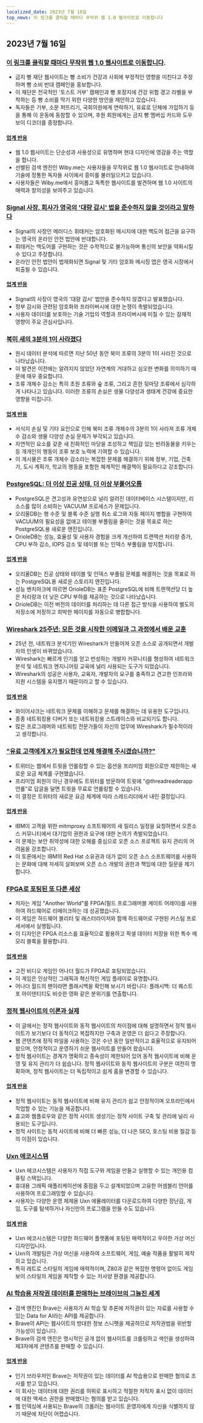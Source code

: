 ```yaml
---
localized_date: 2023년 7월 16일
top_news: 이 링크를 클릭할 때마다 무작위 웹 1.0 웹사이트로 이동합니다
---
```




<CallToAction />

<Steps>

## 2023년 7월 16일

### [이 링크를 클릭할 때마다 무작위 웹 1.0 웹사이트로 이동합니다](https://wiby.me/surprise/).

- 금지 빵 재단 웹사이트는 빵 소비가 건강과 사회에 부정적인 영향을 미친다고 주장하며 빵 소비 반대 캠페인을 홍보합니다.
- 이 재단은 전국적인 '토스트 거부' 캠페인과 빵 포장지에 건강 위험 경고 라벨을 부착하는 등 빵 소비를 막기 위한 다양한 방안을 제안하고 있습니다.
- 독자들은 기부, 소문 퍼뜨리기, 국회의원에게 연락하기, 유료로 단체에 가입하기 등을 통해 이 운동에 동참할 수 있으며, 후원 회원에게는 금지 빵 멤버십 카드와 도우 보이 디코더를 증정합니다.

#### [업계 반응](http://news.ycombinator.com/item?id=36739920)

- 웹 1.0 웹사이트는 단순성과 사용성으로 유명하며 현대 디자인에 영감을 주는 역할을 합니다.
- 선별된 검색 엔진인 Wiby.me는 사용자들을 무작위로 웹 1.0 웹사이트로 안내하여 기술에 정통한 독자들 사이에서 흥미를 불러일으키고 있습니다.
- 사용자들은 Wiby.me에서 흥미롭고 독특한 웹사이트를 발견하며 웹 1.0 사이트의 매력과 창의성을 보여주고 있습니다.

### [Signal 사장, 회사가 영국의 '대량 감시' 법을 준수하지 않을 것이라고 말하다](https://fortune.com/2023/07/13/signal-president-mass-surveillance-uk-law/)

- Signal의 사장인 메러디스 휘태커는 암호화된 메시지에 대한 백도어 접근을 요구하는 영국의 온라인 안전 법안에 반대합니다.
- 휘태커는 백도어를 구현하는 것은 수학적으로 불가능하며 통신의 보안을 약화시킬 수 있다고 주장합니다.
- 온라인 안전 법안이 법제화되면 Signal 및 기타 암호화 메시징 앱은 영국 시장에서 퇴출될 수 있습니다.

#### [업계 반응](http://news.ycombinator.com/item?id=36737733)

- Signal의 사장이 영국의 '대량 감시' 법안을 준수하지 않겠다고 발표했습니다.
- 정부 감시와 관련된 암호화와 프라이버시에 대한 논쟁이 촉발되었습니다.
- 사용자 데이터를 보호하는 기술 기업의 역할과 프라이버시에 미칠 수 있는 잠재적 영향이 주요 관심사입니다.

### [북미 새의 3분의 1이 사라졌다](https://nautil.us/a-third-of-north-americas-birds-have-vanished-340007/)

- 원시 데이터 분석에 따르면 지난 50년 동안 북미 조류의 3분의 1이 사라진 것으로 나타났습니다.
- 이 발견은 이전에는 알려지지 않았던 자연계의 거대하고 심오한 변화를 의미하기 때문에 매우 중요합니다.
- 조류 개체수 감소는 특히 초원 조류와 숲 조류, 그리고 흔한 뒷마당 조류에서 심각하게 나타나고 있습니다. 이러한 조류의 손실은 생물 다양성과 생태계 건강에 중요한 영향을 미칩니다.

#### [업계 반응](http://news.ycombinator.com/item?id=36741910)

- 서식지 손실 및 기타 요인으로 인해 북미 조류 개체수의 3분의 1이 사라져 조류 개체수 감소와 생물 다양성 손실 문제가 부각되고 있습니다.
- 자연적인 요소를 갖춘 새 친화적인 마당을 조성하고 책임감 있는 반려동물을 키우는 등 개개인의 행동이 조류 보호 노력에 기여할 수 있습니다.
- 이 게시물은 조류 개체수 감소라는 복잡한 문제를 해결하기 위해 정부, 기업, 건축가, 도시 계획가, 학교의 행동을 포함한 체계적인 해결책이 필요하다고 강조합니다.

### [PostgreSQL: 더 이상 진공 상태, 더 이상 부풀어오름](https://www.orioledata.com/blog/no-more-vacuum-in-postgresql/)

- PostgreSQL은 견고성과 유연성으로 널리 알려진 데이터베이스 시스템이지만, 리소스를 많이 소비하는 VACUUM 프로세스가 문제입니다.
- 오리올DB는 행 수준 및 블록 수준 실행 취소 로그와 자동 페이지 병합을 구현하여 VACUUM의 필요성을 없애고 테이블 부풀림을 줄이는 것을 목표로 하는 PostgreSQL용 새로운 엔진입니다.
- OrioleDB는 성능, 효율성 및 사용자 경험을 크게 개선하여 트랜잭션 처리량 증가, CPU 부하 감소, IOPS 감소 및 테이블 또는 인덱스 부풀림을 방지합니다.

#### [업계 반응](http://news.ycombinator.com/item?id=36740921)

- 오리올DB는 진공 상태와 테이블 및 인덱스 부풀림 문제를 해결하는 것을 목표로 하는 PostgreSQL용 새로운 스토리지 엔진입니다.
- 성능 벤치마크에 따르면 OrioleDB는 표준 PostgreSQL에 비해 트랜잭션당 더 높은 처리량과 더 낮은 CPU 부하를 제공하는 것으로 나타났습니다.
- OrioleDB는 이전 버전의 데이터를 처리하는 데 다른 접근 방식을 사용하여 별도의 저장소에 저장하고 희박한 페이지를 자동으로 병합합니다.

### [Wireshark 25주년: 모든 것을 시작한 이메일과 그 과정에서 배운 교훈](https://blog.wireshark.org/2023/07/wireshark-is-25/)

- 25년 전, 네트워크 분석기인 Wireshark가 만들어져 오픈 소스로 공개되면서 개발자의 인생이 바뀌었습니다.
- Wireshark는 빠르게 인기를 얻고 번성하는 개발자 커뮤니티를 형성하여 네트워크 분석 및 네트워크 엔지니어링 교육에 널리 사용되는 도구가 되었습니다.
- Wireshark의 성공은 사용자, 교육자, 개발자의 요구를 충족하고 견고한 인프라와 지원 시스템을 유지했기 때문이라고 할 수 있습니다.

#### [업계 반응](http://news.ycombinator.com/item?id=36734214)

- 와이어샤크는 네트워크 문제를 이해하고 문제를 해결하는 데 유용한 도구입니다.
- 종종 네트워킹용 디버거 또는 네트워킹용 스트레이스와 비교되기도 합니다.
- 많은 프로그래머와 네트워킹 전문가들이 자신의 업무에 Wireshark가 필수적이라고 생각합니다.

### ["유료 고객에게 X가 필요한데 언제 해결해 주시겠습니까?"](https://twitter.com/maximilianhils/status/1680193548212228097)

- 트위터는 웹에서 트윗을 언롤링할 수 있는 옵션을 프리미엄 회원으로만 제한하는 새로운 요금 체계를 구현했습니다.
- 프리미엄 회원이 아닌 경우에도 트위터를 방문하여 트윗에 "@threadreaderapp 언롤"로 답글을 달면 트윗을 무료로 언롤링할 수 있습니다.
- 이 결정은 트위터의 새로운 요금 체계에 따라 스레드리더에서 내린 결정입니다.

#### [업계 반응](http://news.ycombinator.com/item?id=36737567)

- IBM이 고객을 위한 mitmproxy 소프트웨어의 새 릴리스 일정을 요청하면서 오픈소스 커뮤니티에서 대기업의 권한과 요구에 대한 논의가 촉발되었습니다.
- 이 문제는 보안 취약성에 대한 오해를 중심으로 오픈 소스 프로젝트 유지 관리의 어려움을 강조합니다.
- 이 토론에서는 IBM의 Red Hat 소유권과 대가 없이 오픈 소스 소프트웨어를 사용하는 문화에 대해 자세히 살펴보며 오픈 소스 개발의 권한과 책임에 대한 질문을 제기합니다.

### [FPGA로 포팅된 또 다른 세상](https://github.com/sylefeb/a5k)

- 저자는 게임 "Another World"를 FPGA(필드 프로그래머블 게이트 어레이)를 사용하여 하드웨어로 리메이크하는 데 성공했습니다.
- 이 게임은 하드웨어 블리터 및 래스터라이저와 함께 하드웨어로 구현된 커스텀 프로세서에서 실행됩니다.
- 이 디자인은 FPGA 리소스를 효율적으로 활용하고 픽셀 데이터 저장을 위한 특수 메모리 블록을 활용합니다.

#### [업계 반응](http://news.ycombinator.com/item?id=36738347)

- 고전 비디오 게임인 어나더 월드가 FPGA로 포팅되었습니다.
- 이 게임은 인상적인 그래픽과 혁신적인 게임 플레이로 유명합니다.
- 어나더 월드의 팬이라면 플래시백을 확인해 보시기 바랍니다: 플래시백: 더 퀘스트 포 아이덴티티도 비슷한 영화 같은 분위기를 연출합니다.

### [정적 웹사이트의 이론과 실제](https://utcc.utoronto.ca/~cks/space/blog/web/StaticWebsiteTheoryPractice)

- 이 글에서는 정적 웹사이트와 동적 웹사이트의 차이점에 대해 설명하면서 정적 웹사이트가 보기보다 더 동적이고 복잡하지만 구축과 운영은 더 쉽다고 주장합니다.
- 웹 콘텐츠에 정적 파일을 사용하는 것은 수년 동안 일반적이고 효율적으로 유지되어 왔으며, 안정적이고 운영하기 쉬운 웹사이트를 만들어 왔습니다.
- 정적 웹사이트는 경계가 명확하고 종속성이 제한되어 있어 동적 웹사이트에 비해 운영 및 유지 관리가 더 쉽습니다. 정적 웹사이트와 동적 웹사이트의 구분은 여전히 명확하며, 정적 웹사이트는 더 독립적이고 쉽게 홈을 변경할 수 있습니다.

#### [업계 반응](http://news.ycombinator.com/item?id=36734423)

- 정적 웹사이트는 동적 웹사이트에 비해 유지 관리가 쉽고 안정적이며 오프라인에서 작업할 수 있는 기능을 제공합니다.
- 휴고와 웹플로우와 같은 정적 사이트 생성기는 정적 사이트 구축 및 관리에 널리 사용되는 도구입니다.
- 정적 사이트는 동적 사이트에 비해 더 빠른 성능, 더 나은 SEO, 호스팅 비용 절감 등의 이점이 있습니다.

### [Uxn 에코시스템](https://100r.co/site/uxn.html)

- Uxn 에코시스템은 사용자가 직접 도구와 게임을 만들고 실행할 수 있는 개인용 컴퓨팅 스택입니다.
- 휴대용 그래픽 애플리케이션에 중점을 두고 설계되었으며 고유한 어셈블리 언어를 사용하여 프로그래밍할 수 있습니다.
- 사용자는 다양한 운영 체제용 Uxn 에뮬레이터를 다운로드하여 다양한 장난감, 게임, 도구를 탐색하거나 자신만의 프로그램을 만들 수도 있습니다.

#### [업계 반응](http://news.ycombinator.com/item?id=36734445)

- Uxn 에코시스템은 다양한 하드웨어 플랫폼에 포팅된 매력적이고 우아한 가상 머신 디자인입니다.
- Uxn의 개발팀은 가상 머신을 사용하여 소프트웨어, 게임, 예술 작품을 활발히 제작하고 있습니다.
- 특히 레트로 스타일의 게임에 매력적이며, Z80과 같은 복잡한 명령어 없이도 게임보이 스타일의 게임을 제작할 수 있는 저사양 환경을 제공합니다.

### [AI 학습용 저작권 데이터를 판매하는 브레이브의 그늘진 세계](https://stackdiary.com/brave-selling-copyrighted-data-for-ai-training/)

- 검색 엔진인 Brave는 사용자가 AI 학습 및 추론에 저작권이 있는 자료를 사용할 수 있는 Data for AI라는 API를 제공합니다.
- Brave의 API는 웹사이트의 방대한 정보 스니펫을 제공하므로 저작권법을 위반할 가능성이 있습니다.
- Brave의 검색 엔진은 명시적인 공개 없이 웹사이트를 크롤링하고 색인을 생성하여 제3자에게 콘텐츠를 판매할 수 있습니다.

#### [업계 반응](http://news.ycombinator.com/item?id=36735777)

- 인기 브라우저인 Brave는 저작권이 있는 데이터를 AI 학습용으로 판매한 혐의로 조사를 받고 있습니다.
- 이 회사는 데이터에 대한 권리를 허위로 표시하고 적절한 저작자 표시 없이 데이터에 대한 액세스 권한을 판매했다는 혐의를 받고 있습니다.
- 웹 인덱싱에 사용되는 Brave의 크롤러는 웹사이트 운영자에게 자신을 식별하지 않기 때문에 차단이 어렵습니다.

</Steps>
